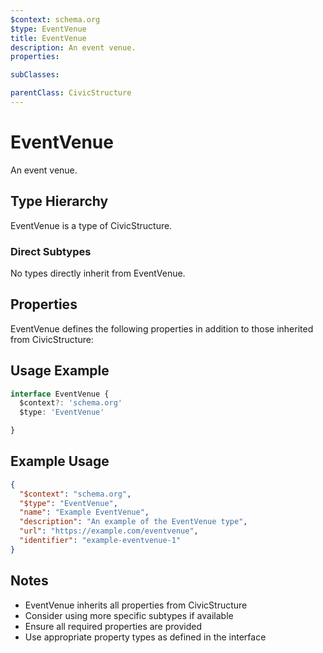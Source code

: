 ```yaml
---
$context: schema.org
$type: EventVenue
title: EventVenue
description: An event venue.
properties:

subClasses:

parentClass: CivicStructure
---
```


# EventVenue

An event venue.

## Type Hierarchy

EventVenue is a type of CivicStructure.

### Direct Subtypes

No types directly inherit from EventVenue.

## Properties

EventVenue defines the following properties in addition to those inherited from CivicStructure:



## Usage Example

```typescript
interface EventVenue {
  $context?: 'schema.org'
  $type: 'EventVenue'

}
```

## Example Usage

```json
{
  "$context": "schema.org",
  "$type": "EventVenue",
  "name": "Example EventVenue",
  "description": "An example of the EventVenue type",
  "url": "https://example.com/eventvenue",
  "identifier": "example-eventvenue-1"
}
```

## Notes

- EventVenue inherits all properties from CivicStructure
- Consider using more specific subtypes if available
- Ensure all required properties are provided
- Use appropriate property types as defined in the interface

